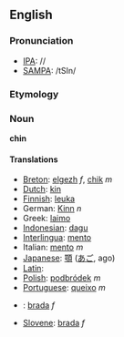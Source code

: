 ==English==
===Pronunciation===
*[[IPA]]: //
*[[SAMPA]]: /tSIn/
===Etymology===
===Noun===
'''chin'''

====Translations====
*[[Breton]]: [[elgezh]] ''f'', [[chik]] ''m''
*[[Dutch]]: [[kin]]
*[[Finnish]]: [[leuka]]
*German: [[Kinn]] ''n''
*Greek: [[laimo]]
*[[Indonesian]]: [[dagu]]
*[[Interlingua]]: [[mento]]
*Italian: [[mento]] ''m''
*[[Japanese]]: [[顎]] ([[あご]], ago)
*[[Latin]]: [[]]
*[[Polish]]: [[podbródek]] ''m''
*[[Portuguese]]: [[queixo]] ''m''
*{{sk}}: [[brada#Slovak|brada]] ''f''
*[[Slovene]]: [[brada]] ''f''